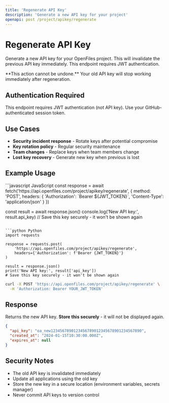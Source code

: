 ```yaml
---
title: 'Regenerate API Key'
description: 'Generate a new API key for your project'
openapi: post /project/apikey/regenerate
---
```


# Regenerate API Key

Generate a new API key for your OpenFiles project. This will invalidate the previous API key immediately. This endpoint requires JWT authentication.

<Warning>
  **This action cannot be undone.** Your old API key will stop working immediately after regeneration.
</Warning>

## Authentication Required

This endpoint requires JWT authentication (not API key). Use your GitHub-authenticated session token.

## Use Cases

- **Security incident response** - Rotate keys after potential compromise
- **Key rotation policy** - Regular security maintenance
- **Team changes** - Replace keys when team members change
- **Lost key recovery** - Generate new key when previous is lost

## Example Usage

<CodeGroup>
```javascript JavaScript
const response = await fetch('https://api.openfiles.com/project/apikey/regenerate', {
  method: 'POST',
  headers: {
    'Authorization': `Bearer ${JWT_TOKEN}`,
    'Content-Type': 'application/json'
  }
})

const result = await response.json()
console.log('New API key:', result.api_key)
// Save this key securely - it won't be shown again
```

```python Python
import requests

response = requests.post(
    'https://api.openfiles.com/project/apikey/regenerate',
    headers={'Authorization': f'Bearer {JWT_TOKEN}'}
)

result = response.json()
print('New API key:', result['api_key'])
# Save this key securely - it won't be shown again
```

```bash cURL
curl -X POST 'https://api.openfiles.com/project/apikey/regenerate' \
  -H 'Authorization: Bearer YOUR_JWT_TOKEN'
```
</CodeGroup>

## Response

Returns the new API key. **Store this securely** - it will not be displayed again.

```json
{
  "api_key": "oa_new1234567890123456789012345678901234567890",
  "created_at": "2024-01-15T10:30:00.000Z",
  "expires_at": null
}
```

## Security Notes

- The old API key is invalidated immediately
- Update all applications using the old key
- Store the new key in a secure location (environment variables, secrets manager)
- Never commit API keys to version control